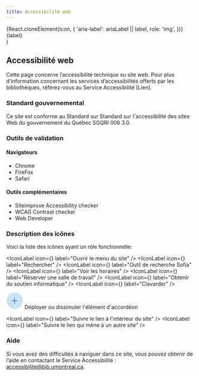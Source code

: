 ```yaml
---
title: Accessibilité web
---
```

<Section>

  <div style={{ display: 'flex', alignItems: 'center', gap: '8px', marginBottom: '8px' }}>
    {React.cloneElement(icon, {
      'aria-label': ariaLabel || label,
      role: 'img',
    })}
    <span>{label}</span>
  </div>
)


## Accessibilité web
Cette page concerne l’accessibilité technique su site web. Pour plus d’information concernant les services d’accessibilités offerts par les bibliothèques, référez-vous au Service Accessibilité [Lien].

### Standard gouvernemental

Ce site est conforme au Standard sur Standard sur l'accessibilité des sites Web du gouvernement du Québec SGQRI 008 3.0.

### Outils de validation
#### Navigateurs

- Chrome
- FireFox
- Safari

#### Outils complémentaires

- Siteimprove Accessibility checker
- WCAG Contrast checker
- Web Developer

### Description des icônes
Voici la liste des icônes ayant un rôle fonctionnelle: 

<IconLabel icon={<BurgerIcon size={40} />} label="Ouvrir le menu du site" />
<IconLabel icon={<MagnifyingGlassIcon size={40} />} label="Rechercher" />
<IconLabel icon={<SofiaIcon size={45} />} label="Outil de recherche Sofia" />
<IconLabel icon={<ClockCountdownIcon size={40} />} label="Voir les horaires" />
<IconLabel icon={<CalendarPlusIcon size={40} />} label="Réserver une salle de travail" />
<IconLabel icon={<LifebuoyIcon size={40} />} label="Obtenir du soutien informatique" />
<IconLabel icon={<ChatsIcon size={40} />} label="Clavarder" />

<div style={{ display: 'flex', alignItems: 'center', gap: '8px', marginBottom: '8px' }}>
  <svg
    width="45"
    height="45"
    viewBox="0 0 36 36"
    fill="none"
    role="img"
    aria-label="Déployer ou dissimuler l'élément d'accordéon"
  >
    <rect width="35" height="35" x=".5" y=".5" fill="#CCE2F3" rx="17.5" />
    <path
      fill="#0057AC"
      d="M24.213 18.35a.547.547 0 0 1-.547.547h-5.469v5.47a.547.547 0 1 1-1.094 0v-5.47h-5.469a.547.547 0 0 1 0-1.093h5.47v-5.469a.547.547 0 1 1 1.093 0v5.469h5.469a.547.547 0 0 1 .547.547Z"
    />
  </svg>
  <span>Déployer ou dissimuler l'élément d'accordéon</span>
</div>

<IconLabel icon={<ArrowRightCircle size={40} />} label="Suivre le lien à l'intérieur du site" />
<IconLabel icon={<ArrowUpRightCircle size={40} />} label="Suivre le lien qui mène à un autre site" />


### Aide
Si vous avez des difficultés à naviguer dans ce site, vous pouvez obtenir de l’aide en contactant le Service Accessibilité : [accessibilite@bib.umontreal.ca](mailto:accessibilite@bib.umontreal.ca).
</Section>
